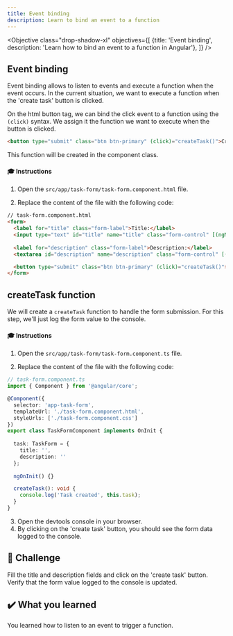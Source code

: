 ```yaml
---
title: Event binding
description: Learn to bind an event to a function
---
```



<Objective class="drop-shadow-xl" objectives={[
{title: 'Event binding', description: 'Learn how to bind an event to a function in Angular'},
]} />


## Event binding

Event binding allows to listen to events and execute a function when the event occurs.
In the current situation, we want to execute a function when the 'create task' button is clicked.

On the html button tag, we can bind the click event to a function using the `(click)` syntax.
We assign it the function we want to execute when the button is clicked.

```html ins="(click)="createTask()""
<button type="submit" class="btn btn-primary" (click)="createTask()">Create task</button>
```

This function will be created in the component class.

#### 🎓 Instructions

1. Open the `src/app/task-form/task-form.component.html` file.

2. Replace the content of the file with the following code:

```html ins={"Add the submit event binding": 8-9} ins="(click)="createTask()""
// task-form.component.html
<form>
  <label for="title" class="form-label">Title:</label>
  <input type="text" id="title" name="title" class="form-control" [(ngModel)]="task.title">
  
  <label for="description" class="form-label">Description:</label>
  <textarea id="description" name="description" class="form-control" [(ngModel)]="task.description"></textarea>

  <button type="submit" class="btn btn-primary" (click)="createTask()">Create task</button>
</form>
```

## createTask function

We will create a `createTask` function to handle the form submission.
For this step, we'll just log the form value to the console.

#### 🎓 Instructions

1. Open the `src/app/task-form/task-form.component.ts` file.

2. Replace the content of the file with the following code:

```typescript ins={"Add the createTask method": 17-20}
// task-form.component.ts
import { Component } from '@angular/core';

@Component({
  selector: 'app-task-form',
  templateUrl: './task-form.component.html',
  styleUrls: ['./task-form.component.css']
})
export class TaskFormComponent implements OnInit {
    
  task: TaskForm = {
    title: '',
    description: ''
  };
    
  ngOnInit() {}  

  createTask(): void {
    console.log('Task created', this.task);
  }
}
```

3. Open the devtools console in your browser.
4. By clicking on the 'create task' button, you should see the form data logged to the console.

## 🌱 Challenge

Fill the title and description fields and click on the 'create task' button. Verify that the form value logged to the console is updated.

## ✔️ What you learned

You learned how to listen to an event to trigger a function.
